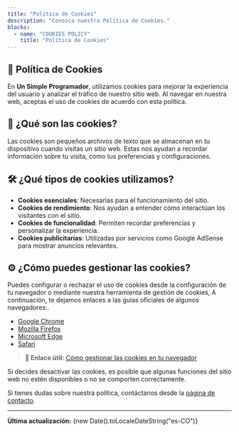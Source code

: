 ```yaml
---
title: "Política de Cookies"
description: "Conozca nuestra Política de Cookies."
blocks:
  - name: "COOKIES POLICY"
    title: "Política de Cookies"
---
```



## 🍪 Política de Cookies

En **Un Simple Programador**, utilizamos cookies para mejorar la experiencia del usuario y analizar el tráfico de nuestro sitio web. Al navegar en nuestra web, aceptas el uso de cookies de acuerdo con esta política.

## 📌 ¿Qué son las cookies?

Las cookies son pequeños archivos de texto que se almacenan en tu dispositivo cuando visitas un sitio web. Estas nos ayudan a recordar información sobre tu visita, como tus preferencias y configuraciones.

## 🛠️ ¿Qué tipos de cookies utilizamos?

- **Cookies esenciales**: Necesarias para el funcionamiento del sitio.
- **Cookies de rendimiento**: Nos ayudan a entender cómo interactúan los visitantes con el sitio.
- **Cookies de funcionalidad**: Permiten recordar preferencias y personalizar la experiencia.
- **Cookies publicitarias**: Utilizadas por servicios como Google AdSense para mostrar anuncios relevantes.

## ⚙️ ¿Cómo puedes gestionar las cookies?

Puedes configurar o rechazar el uso de cookies desde la configuración de tu navegador o mediante nuestra herramienta de gestión de cookies, A continuación, te dejamos enlaces a las guías oficiales de algunos navegadores:.

- [Google Chrome](https://support.google.com/chrome/answer/95647?hl=es)
- [Mozilla Firefox](https://support.mozilla.org/es/kb/Borrar%20cookies)
- [Microsoft Edge](https://support.microsoft.com/es-es/help/4027947/microsoft-edge-delete-cookies)
- [Safari](https://support.apple.com/es-es/HT201265)
> **🔗 Enlace útil:** [Cómo gestionar las cookies en tu navegador](https://www.allaboutcookies.org/)

Si decides desactivar las cookies, es posible que algunas funciones del sitio web no estén disponibles o no se comporten correctamente.

Si tienes dudas sobre nuestra política, contáctanos desde la [página de contacto](/contact).

---

**Última actualización:** {new Date().toLocaleDateString("es-CO")}
